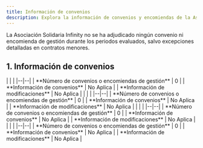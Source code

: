 ```yaml
---
title: Información de convenios
description: Explora la información de convenios y encomiendas de la Asociación Solidaria Infinity en Canarias, presentada con transparencia para apoyar a personas con discapacidad.
---
```



<Aside type="note">
La Asociación Solidaria Infinity no se ha adjudicado ningún convenio ni encomienda de gestión durante los periodos evaluados, salvo excepciones detalladas en contratos menores.
</Aside>

## 1. Información de convenios
<div class="no-header-table">
<Tabs syncKey="convenios">
  <TabItem label="2024">
    |  |  |
    |--|--|
    | **Número de convenios o encomiendas de gestión** | 0              |
    | **Información de convenios**      | No Aplica      |
    | **Información de modificaciones** | No Aplica      |
  </TabItem>
  <TabItem label="2023">
    |  |  |
    |--|--|
    | **Número de convenios o encomiendas de gestión** | 0              |
    | **Información de convenios**      | No Aplica      |
    | **Información de modificaciones** | No Aplica      |
  </TabItem>
  <TabItem label="2022">
    |  |  |
    |--|--|
    | **Número de convenios o encomiendas de gestión** | 0              |
    | **Información de convenios**      | No Aplica      |
    | **Información de modificaciones** | No Aplica      |
  </TabItem>
  <TabItem label="2021">
    |  |  |
    |--|--|
    | **Número de convenios o encomiendas de gestión** | 0              |
    | **Información de convenios**      | No Aplica      |
    | **Información de modificaciones** | No Aplica      |
  </TabItem>
</Tabs>
</div>